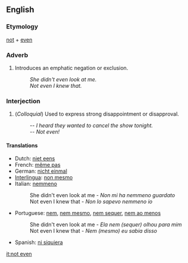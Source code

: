 ==English==
===Etymology===
[[not]] + [[even]]

===Adverb===
# Introduces an emphatic negation or exclusion.
#: ''She didn't even look at me.''
#: ''Not even I knew that.''

===Interjection===
# (''Colloquial'') Used to express strong disappointment or disapproval.
#: -- ''I heard they wanted to cancel the show tonight.''
#: -- ''Not even!''

====Translations====
*Dutch: [[niet eens]]
*French: [[même pas]]
*German: [[nicht einmal]]
*[[Interlingua]]: [[non mesmo]]
*Italian: [[nemmeno]]
*:She didn't even look at me - ''Non mi ha nemmeno guardato''
*:Not even I knew that - ''Non lo sapevo nemmeno io''
*Portuguese: [[nem]], [[nem mesmo]], [[nem sequer]], [[nem ao menos]]
*:She didn't even look at me - ''Ela nem (sequer) olhou para mim'' 
*:Not even I knew that - ''Nem (mesmo) eu sabia disso''
*Spanish: [[ni siquiera]]

[[it:not even]]